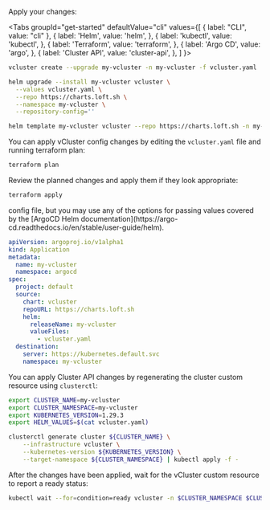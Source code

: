 
Apply your changes:

<Tabs
  groupId="get-started"
  defaultValue="cli"
  values={[
	{ label: "CLI", value: "cli" },
    { label: 'Helm', value: 'helm', },
    { label: 'kubectl', value: 'kubectl', },
    { label: 'Terraform', value: 'terraform', },
    { label: 'Argo CD', value: 'argo', },
    { label: 'Cluster API', value: 'cluster-api', },
  ]
}>
<TabItem value="cli">

```bash
vcluster create --upgrade my-vcluster -n my-vcluster -f vcluster.yaml
```

</TabItem>
<TabItem value="helm">

```bash
helm upgrade --install my-vcluster vcluster \
  --values vcluster.yaml \
  --repo https://charts.loft.sh \
  --namespace my-vcluster \
  --repository-config=''
```

</TabItem>
<TabItem value="kubectl">

```bash
helm template my-vcluster vcluster --repo https://charts.loft.sh -n my-vcluster -f vcluster.yaml | kubectl apply -f -
```

</TabItem>
<TabItem value="terraform">

You can apply vCluster config changes by editing the `vcluster.yaml` file and running terraform plan:
```bash
terraform plan
```

Review the planned changes and apply them if they look appropriate:
```bash
terraform apply
```

</TabItem>
<TabItem value="argo">
config file, but you may use any of the options for passing values covered by the
[ArgoCD Helm documentation](https://argo-cd.readthedocs.io/en/stable/user-guide/helm).

```yaml
apiVersion: argoproj.io/v1alpha1
kind: Application
metadata:
  name: my-vcluster
  namespace: argocd
spec:
  project: default
  source:
    chart: vcluster
    repoURL: https://charts.loft.sh
    helm:
      releaseName: my-vcluster
      valueFiles:
        - vcluster.yaml
  destination:
    server: https://kubernetes.default.svc
    namespace: my-vcluster
```

</TabItem>
<TabItem value="cluster-api">

You can apply Cluster API changes by regenerating the cluster custom resource using `clusterctl`:
```bash
export CLUSTER_NAME=my-vcluster
export CLUSTER_NAMESPACE=my-vcluster
export KUBERNETES_VERSION=1.29.3
export HELM_VALUES=$(cat vcluster.yaml)

clusterctl generate cluster ${CLUSTER_NAME} \
    --infrastructure vcluster \
    --kubernetes-version ${KUBERNETES_VERSION} \
    --target-namespace ${CLUSTER_NAMESPACE} | kubectl apply -f -
```

After the changes have been applied, wait for the vCluster custom resource to report a ready status:
```bash
kubectl wait --for=condition=ready vcluster -n $CLUSTER_NAMESPACE $CLUSTER_NAME --timeout=300s
```

</TabItem>
</Tabs>
